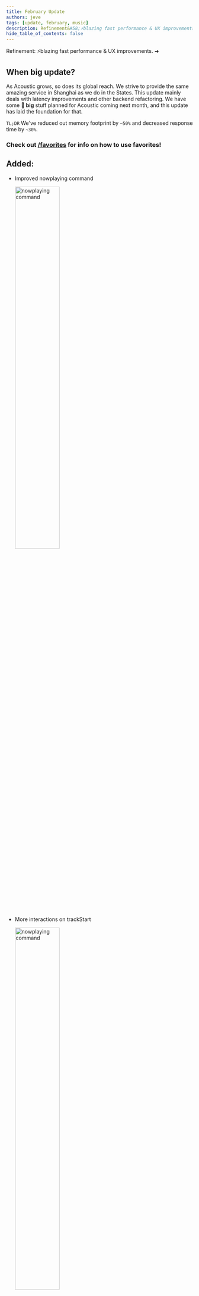 ```yaml
---
title: February Update
authors: jeve
tags: [update, february, music]
description: Refinement&#58;⚡blazing fast performance & UX improvements.
hide_table_of_contents: false
---
```


Refinement&#58; ⚡blazing fast performance & UX improvements. ➜

<!--truncate-->

## When big update?

As Acoustic grows, so does its global reach. We strive to provide the same amazing service in Shanghai as we do in the States.
This update mainly deals with latency improvements and other backend refactoring. We have some 👀 **big** stuff planned for Acoustic
coming next month, and this update has laid the foundation for that.

`TL;DR` We've reduced out memory footprint by `~50%` and decreased response time by `~30%`.

### Check out [/favorites](/favorites) for info on how to use favorites!

## Added:

- Improved nowplaying command <br />

  <img
    src="https://cdn.jevestobs.dev/UYFV9HgWKtUWM5ztdgDX.png"
    alt="nowplaying command"
    width="50%"
  />

- More interactions on trackStart

  <img
    src="https://cdn.jevestobs.dev/RWb705oxFmCn0FMLaqRU.png"
    alt="nowplaying command"
    width="50%"
  />

- Load time indicator when loading playlists

  <img
    src="https://cdn.jevestobs.dev/018bHBfETEwBX8b5dXyA.png"
    alt="nowplaying command"
    width="60%"
  />

- `load-favorites` command
  <img
    src="https://cdn.jevestobs.dev/b05wXy8M9N90VD5Gphfs.png"
    alt="nowplaying command"
    width="50%"
  />

## Changed:

- Split Acoustic into seperate processes
- New color palette
- New database (Over `197%` faster - not a typo)
- Internal API improvements - makes it easier for us to retroactively fix bigs
- Clearer distinction between a Discord error and an internal error
- Autocomplete query improvements

## Fixed:

- Favorites being corrupted by data collisions
- Fix filters delay after skipping
- Fix nondeterministic behavior when using the `skip` and `back` command simultaneously
- Fix bot leaving vc after a `close 1006 (abnormal closure)`
- Remove confliciting alias on `playnext`
- Reaction acessibility improvements
- Oversight that allowed unauthorized users to give themselves premium 😅
- Completely fix `cyclic dependency error` when favoriting a song
- Follow through on interactions after a ratelimit error
- Deletion failing after a track ends
- And a lot more...

## If you notice that something's amiss, please [report it](https://acoustic.to/support?ref=update-february)
